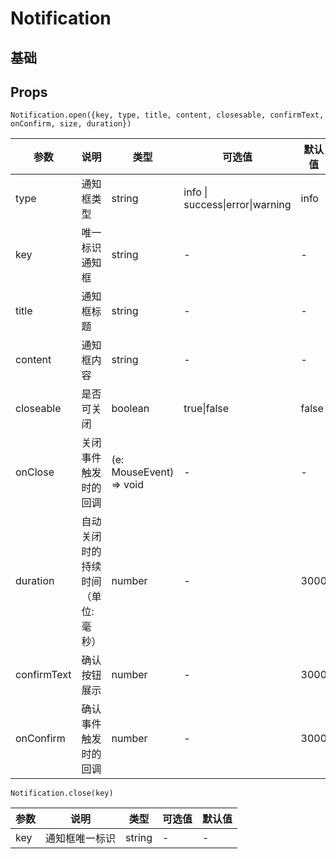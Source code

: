 # Notification

## 基础


<DemoBase />

## Props

`Notification.open({key, type, title, content, closesable, confirmText, onConfirm, size, duration})`

| 参数        | 说明                              | 类型                    | 可选值                          | 默认值 |
| ----------- | --------------------------------- | ----------------------- | ------------------------------- | ------ |
| type        | 通知框类型                        | string                  | info \| success\|error\|warning | info   |
| key         | 唯一标识通知框                    | string                  | -                               | -      |
| title       | 通知框标题                        | string                  | -                               | -      |
| content     | 通知框内容                        | string                  | -                               | -      |
| closeable   | 是否可关闭                        | boolean                 | true\|false                     | false  |
| onClose     | 关闭事件触发时的回调              | (e: MouseEvent) => void | -                               | -      |
| duration    | 自动关闭时的持续时间（单位:毫秒） | number                  | -                               | 3000   |
| confirmText | 确认按钮展示                      | number                  | -                               | 3000   |
| onConfirm   | 确认事件触发时的回调              | number                  | -                               | 3000   |

`Notification.close(key)`

| 参数 | 说明           | 类型   | 可选值 | 默认值 |
| ---- | -------------- | ------ | ------ | ------ |
| key  | 通知框唯一标识 | string | -      | -      |
